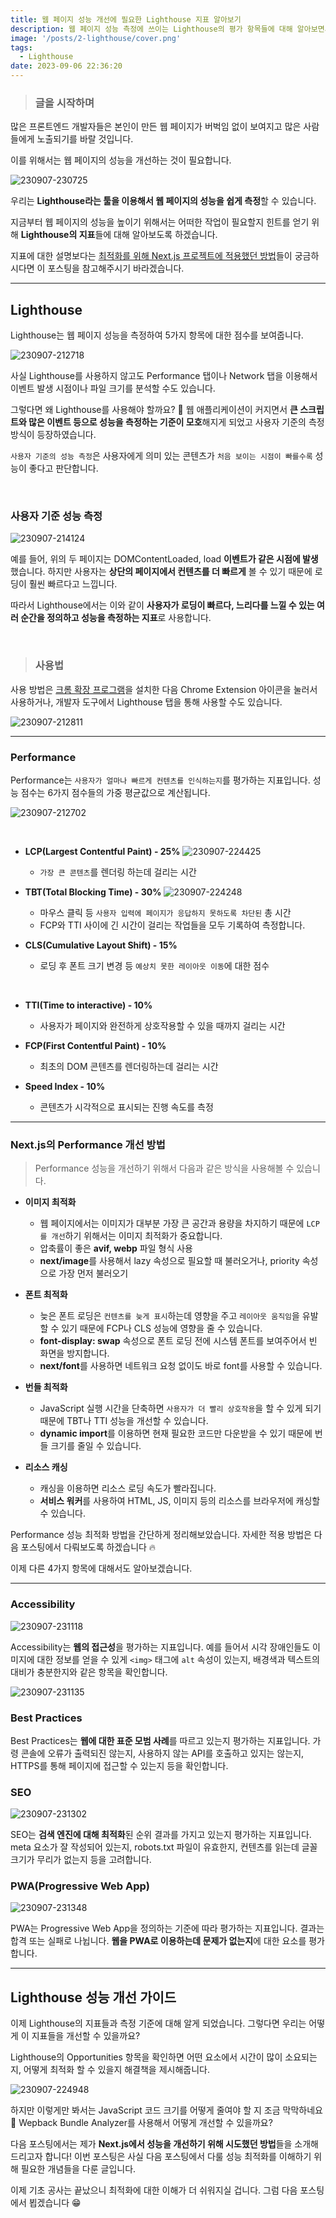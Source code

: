 ```yaml
---
title: 웹 페이지 성능 개선에 필요한 Lighthouse 지표 알아보기
description: 웹 페이지 성능 측정에 쓰이는 Lighthouse의 평가 항목들에 대해 알아보면서 성능 개선 방법을 고민해봅시다.
image: '/posts/2-lighthouse/cover.png'
tags:
  - Lighthouse
date: 2023-09-06 22:36:20
---
```


> ### 글을 시작하며

많은 프론트엔드 개발자들은 본인이 만든 웹 페이지가 버벅임 없이 보여지고 많은 사람들에게 노출되기를 바랄 것입니다.

이를 위해서는 웹 페이지의 성능을 개선하는 것이 필요합니다.

![230907-230725](/posts/2-lighthouse/cover.png)

우리는 **Lighthouse라는 툴을 이용해서 웹 페이지의 성능을 쉽게 측정**할 수 있습니다.

지금부터 웹 페이지의 성능을 높이기 위해서는 어떠한 작업이 필요할지 힌트를 얻기 위해 **Lighthouse의 지표**들에 대해 알아보도록 하겠습니다.

지표에 대한 설명보다는 [최적화를 위해 Next.js 프로젝트에 적용했던 방법](http://localhost:3000/blog/nextjs/3-performance)들이 궁금하시다면 이 포스팅을 참고해주시기 바라겠습니다.

---

## Lighthouse

Lighthouse는 웹 페이지 성능을 측정하여 5가지 항목에 대한 점수를 보여줍니다.

![230907-212718](/posts/2-lighthouse/230907-212718.png)

사실 Lighthouse를 사용하지 않고도 Performance 탭이나 Network 탭을 이용해서 이벤트 발생 시점이나 파일 크기를 분석할 수도 있습니다.

그렇다면 왜 Lighthouse를 사용해야 할까요? 🤔
웹 애플리케이션이 커지면서 **큰 스크립트와 많은 이벤트 등으로 성능을 측정하는 기준이 모호**해지게 되었고 사용자 기준의 측정 방식이 등장하였습니다.

`사용자 기준의 성능 측정`은 사용자에게 의미 있는 콘텐츠가 `처음 보이는 시점이 빠를수록` 성능이 좋다고 판단합니다.

<br />

### 사용자 기준 성능 측정

![230907-214124](/posts/2-lighthouse/230907-214124.png)

예를 들어, 위의 두 페이지는 DOMContentLoaded, load **이벤트가 같은 시점에 발생**했습니다. 하지만 사용자는 **상단의 페이지에서 컨텐츠를 더 빠르게** 볼 수 있기 때문에 로딩이 훨씬 빠르다고 느낍니다.

따라서 Lighthouse에서는 이와 같이 **사용자가 로딩이 빠르다, 느리다를 느낄 수 있는 여러 순간을 정의하고 성능을 측정하는 지표**로 사용합니다.

<br />

> ### 사용법

사용 방법은 [크롬 확장 프로그램](https://chrome.google.com/webstore/detail/lighthouse/blipmdconlkpinefehnmjammfjpmpbjk?hl=ko)을 설치한 다음 Chrome Extension 아이콘을 눌러서 사용하거나, 개발자 도구에서 Lighthouse 탭을 통해 사용할 수도 있습니다.

![230907-212811](/posts/2-lighthouse/230907-212811.png)

---

### Performance

Performance는 `사용자가 얼마나 빠르게 컨텐츠를 인식하는지`를 평가하는 지표입니다.
성능 점수는 6가지 점수들의 가중 평균값으로 계산됩니다.

![230907-212702](/posts/2-lighthouse/230907-212702.png)

<br />

- **LCP(Largest Contentful Paint) - 25%**
  ![230907-224425](/posts/2-lighthouse/230907-224425.png)

  - `가장 큰 콘텐츠`를 렌더링 하는데 걸리는 시간

- **TBT(Total Blocking Time) - 30%**
  ![230907-224248](/posts/2-lighthouse/230907-224248.png)

  - 마우스 클릭 등 `사용자 입력에 페이지가 응답하지 못하도록 차단된` 총 시간
  - FCP와 TTI 사이에 긴 시간이 걸리는 작업들을 모두 기록하여 측정합니다.

- **CLS(Cumulative Layout Shift) - 15%**

  - 로딩 후 폰트 크기 변경 등 `예상치 못한 레이아웃 이동`에 대한 점수

<br />

- **TTI(Time to interactive) - 10%**

  - 사용자가 페이지와 완전하게 상호작용할 수 있을 때까지 걸리는 시간

- **FCP(First Contentful Paint) - 10%**

  - 최초의 DOM 콘텐츠를 렌더링하는데 걸리는 시간

- **Speed Index - 10%**
  - 콘텐츠가 시각적으로 표시되는 진행 속도를 측정

---

### Next.js의 Performance 개선 방법

> Performance 성능을 개선하기 위해서 다음과 같은 방식을 사용해볼 수 있습니다.

- **이미지 최적화**

  - 웹 페이지에서는 이미지가 대부분 가장 큰 공간과 용량을 차지하기 때문에 `LCP를 개선`하기 위해서는 이미지 최적화가 중요합니다.
  - 압축률이 좋은 **avif, webp** 파일 형식 사용
  - **next/image**를 사용해서 lazy 속성으로 필요할 때 불러오거나, priority 속성으로 가장 먼저 불러오기

- **폰트 최적화**

  - 늦은 폰트 로딩은 `컨텐츠를 늦게 표시`하는데 영향을 주고 `레이아웃 움직임`을 유발할 수 있기 때문에 FCP나 CLS 성능에 영향을 줄 수 있습니다.
  - **font-display: swap** 속성으로 폰트 로딩 전에 시스템 폰트를 보여주어서 빈 화면을 방지합니다.
  - **next/font**를 사용하면 네트워크 요청 없이도 바로 font를 사용할 수 있습니다.

- **번들 최적화**

  - JavaScript 실행 시간을 단축하면 `사용자가 더 빨리 상호작용`을 할 수 있게 되기 때문에 TBT나 TTI 성능을 개선할 수 있습니다.
  - **dynamic import**를 이용하면 현재 필요한 코드만 다운받을 수 있기 때문에 번들 크기를 줄일 수 있습니다.

- **리소스 캐싱**
  - 캐싱을 이용하면 리소스 로딩 속도가 빨라집니다.
  - **서비스 워커**를 사용하여 HTML, JS, 이미지 등의 리소스를 브라우저에 캐싱할 수 있습니다.

Performance 성능 최적화 방법을 간단하게 정리해보았습니다. 자세한 적용 방법은 다음 포스팅에서 다뤄보도록 하겠습니다 🔥

이제 다른 4가지 항목에 대해서도 알아보겠습니다.

---

### Accessibility

![230907-231118](/posts/2-lighthouse/230907-231118.png)

Accessibility는 **웹의 접근성**을 평가하는 지표입니다.
예를 들어서 시각 장애인들도 이미지에 대한 정보를 얻을 수 있게 `<img>` 태그에 `alt` 속성이 있는지, 배경색과 텍스트의 대비가 충분한지와 같은 항목을 확인합니다.

![230907-231135](/posts/2-lighthouse/230907-231135.png)

### Best Practices

Best Practices는 **웹에 대한 표준 모범 사례**를 따르고 있는지 평가하는 지표입니다.
가령 콘솔에 오류가 출력되진 않는지, 사용하지 않는 API를 호출하고 있지는 않는지, HTTPS를 통해 페이지에 접근할 수 있는지 등을 확인합니다.

### SEO

![230907-231302](/posts/2-lighthouse/230907-231302.png)

SEO는 **검색 엔진에 대해 최적화**된 순위 결과를 가지고 있는지 평가하는 지표입니다.
meta 요소가 잘 작성되어 있는지, robots.txt 파일이 유효한지, 컨텐츠를 읽는데 글꼴 크기가 무리가 없는지 등을 고려합니다.

### PWA(Progressive Web App)

![230907-231348](/posts/2-lighthouse/230907-231348.png)

PWA는 Progressive Web App을 정의하는 기준에 따라 평가하는 지표입니다. 결과는 합격 또는 실패로 나뉩니다.
**웹을 PWA로 이용하는데 문제가 없는지**에 대한 요소를 평가합니다.

---

## Lighthouse 성능 개선 가이드

이제 Lighthouse의 지표들과 측정 기준에 대해 알게 되었습니다.
그렇다면 우리는 어떻게 이 지표들을 개선할 수 있을까요?

Lighthouse의 Opportunities 항목을 확인하면 어떤 요소에서 시간이 많이 소요되는지, 어떻게 최적화 할 수 있을지 해결책을 제시해줍니다.

![230907-224948](/posts/2-lighthouse/230907-224948.png)

하지만 이렇게만 봐서는 JavaScript 코드 크기를 어떻게 줄여야 할 지 조금 막막하네요 🤯
Wepback Bundle Analyzer를 사용해서 어떻게 개선할 수 있을까요?

다음 포스팅에서는 제가 **Next.js에서 성능을 개선하기 위해 시도했던 방법**들을 소개해드리고자 합니다! 이번 포스팅은 사실 다음 포스팅에서 다룰 성능 최적화를 이해하기 위해 필요한 개념들을 다룬 글입니다.

이제 기초 공사는 끝났으니 최적화에 대한 이해가 더 쉬워지실 겁니다.
그럼 다음 포스팅에서 뵙겠습니다 😁
